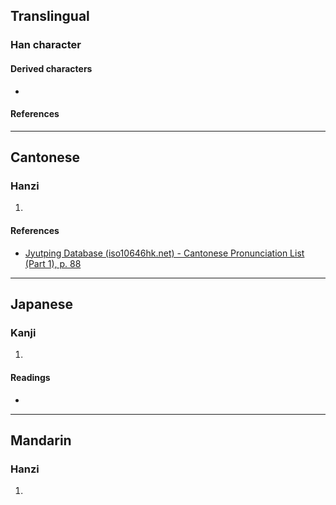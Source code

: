 {{character info/new}}
==Translingual==

===Han character===
{{Han char|rn=32|rad=土|as=11|sn=14|four=40111|canj=GIXP|ids=⿰土鹿}}

====Derived characters====
* {{l|mul|[[𡒲]], [[𦿖]], [[𡔙]]}}

====References====
{{Han ref|kx=0236.420|dkj=05389|hdz=10482.020|uh=5876}}

----

==Cantonese==

===Hanzi===
{{yue-hanzi|jyut=[[luk6]]|y=luk6}}

# {{defn|lang=yue|sort=土11}}

====References====
* [http://www.iso10646hk.net/jp/document/download.jsp Jyutping Database (iso10646hk.net) - Cantonese Pronunciation List (Part 1), p. 88]

----

==Japanese==

===Kanji===
{{ja-kanji|grade=|rs=土11}}

# {{defn|lang=ja|sort=土11}}

====Readings====
* {{ja-readings|on=[[こく]] (koku)|kun=}}

----

==Mandarin==

===Hanzi===
{{cmn-hanzi|pin=[[lù]] ([[lu4]])|wg=lu<sup>4</sup>}}

# {{defn|lang=cmn|sort=土11}}
